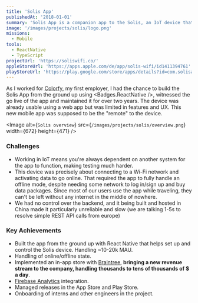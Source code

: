 ```yaml
---
title: 'Solis App'
publishedAt: '2018-01-01'
summary: 'Solis App is a companion app to the Solis, an IoT device that provides Wi-Fi while traveling.'
image: '/images/projects/solis/logo.png'
missions:
  - Mobile
tools:
  - ReactNative
  - TypeScript
projectUrl: 'https://soliswifi.co/'
appleStoreUrl: 'https://apps.apple.com/de/app/solis-wifi/id1411394761'
playStoreUrl: 'https://play.google.com/store/apps/details?id=com.solisapp.solis&hl=en&gl=US'
---
```


As I worked for [Colorfy](https://colorfy.me/), my first employer, I had the chance to build the Solis App from the ground up using <Badges.ReactNative />, witnessed the go live of the app and maintained it for over two years.
The device was already usable using a web app but was limited in features and UX. This new mobile app was supposed to be the "remote" to the device.

<Image
  alt={`Solis overview`}
  src={`/images/projects/solis/overview.png`}
  width={672}
  height={471}
/>

### Challenges

- Working in IoT means you're always dependent on another system for the app to function, making testing much harder.
- This device was precisely about connecting to a Wi-Fi network and activating data to go online. That required the app to fully handle an offline mode, despite needing some network to log in/sign up and buy data packages. Since most of our users use the app while traveling, they can't be left without any internet in the middle of nowhere.
- We had no control over the backend, and it being built and hosted in China made it particularly unreliable and slow (we are talking 1-5s to resolve simple REST API calls from europe)

### Key Achievements

- Built the app from the ground up with React Native that helps set up and control the Solis device. Handling ~10-20k MAU.
- Handling of online/offline state.
- Implemented an in-app store with [Braintree](https://www.braintreepayments.com/de), **bringing a new revenue stream to the company, handling thousands to tens of thousands of $ a day**.
- [Firebase Analytics](https://firebase.google.com/docs/analytics) integration.
- Managed releases in the App Store and Play Store.
- Onboarding of interns and other engineers in the project.
